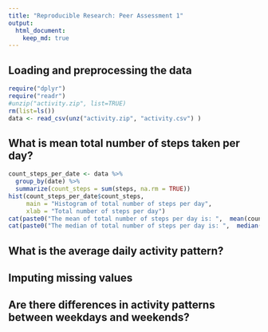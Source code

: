 ```yaml
---
title: "Reproducible Research: Peer Assessment 1"
output: 
  html_document:
    keep_md: true
---
```



## Loading and preprocessing the data
```r
require("dplyr")
require("readr")
#unzip("activity.zip", list=TRUE)
rm(list=ls())
data <- read_csv(unz("activity.zip", "activity.csv") )
```

## What is mean total number of steps taken per day?
```r
count_steps_per_date <- data %>%
  group_by(date) %>%
  summarize(count_steps = sum(steps, na.rm = TRUE))
hist(count_steps_per_date$count_steps,
     main = "Histogram of total number of steps per day",
     xlab = "Total number of steps per day")
cat(paste0("The mean of total number of steps per day is: ",  mean(count_steps_per_date$count_steps)))
cat(paste0("The median of total number of steps per day is: ",  median(count_steps_per_date$count_steps)))
```

## What is the average daily activity pattern?



## Imputing missing values



## Are there differences in activity patterns between weekdays and weekends?
